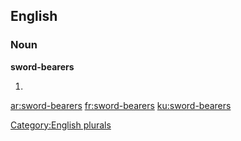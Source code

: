 ==English==

===Noun===
'''sword-bearers'''

# {{plural of|sword-bearer}}

[[Category:English plurals]]

[[ar:sword-bearers]]
[[fr:sword-bearers]]
[[ku:sword-bearers]]
